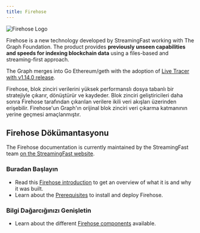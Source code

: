 ```yaml
---
title: Firehose
---
```


![Firehose Logo](/img/firehose-logo.png)

Firehose is a new technology developed by StreamingFast working with The Graph Foundation. The product provides **previously unseen capabilities and speeds for indexing blockchain data** using a files-based and streaming-first approach.

The Graph merges into Go Ethereum/geth with the adoption of [Live Tracer with v1.14.0 release](https://github.com/ethereum/go-ethereum/releases/tag/v1.14.0).

Firehose, blok zinciri verilerini yüksek performanslı dosya tabanlı bir stratejiyle çıkarır, dönüştürür ve kaydeder. Blok zinciri geliştiricileri daha sonra Firehose tarafından çıkarılan verilere ikili veri akışları üzerinden erişebilir. Firehose'un Graph'ın orijinal blok zinciri veri çıkarma katmanının yerine geçmesi amaçlanmıştır.

## Firehose Dökümantasyonu

The Firehose documentation is currently maintained by the StreamingFast team [on the StreamingFast website](https://firehose.streamingfast.io/).

### Buradan Başlayın

- Read this [Firehose introduction](https://firehose.streamingfast.io/introduction/firehose-overview) to get an overview of what it is and why it was built.
- Learn about the [Prerequisites](https://firehose.streamingfast.io/introduction/prerequisites) to install and deploy Firehose.

### Bilgi Dağarcığınızı Genişletin

- Learn about the different [Firehose components](https://firehose.streamingfast.io/architecture/components) available.
